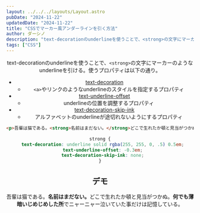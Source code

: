 ```yaml
---
layout: ../../../layouts/Layout.astro
pubDate: "2024-11-22"
updatedDate: "2024-11-22"
title: "CSSでマーカー風アンダーラインを引く方法"
author: ダーシノ
description: "text-decorationのunderlineを使うことで、<strong>の文字にマーカーのようなunderlineを引ける。使うプロパティは以下の通り。text-decoration.<a>やリンクのようなunderlineのスタイルを指定するプロパティ。text-underline-offset。underlineの位置を調整するプロパティ。text-decoration-skip-ink。アルファベットのunderlineが途切れないようにするプロパティ"
tags: ["CSS"]
---
```



<Header {...frontmatter} />

text-decorationのunderlineを使うことで、`<strong>`の文字にマーカーのようなunderlineを引ける。使うプロパティは以下の通り。

- [text-decoration](https://developer.mozilla.org/ja/docs/Web/CSS/text-decoration)
  - `<a>`やリンクのようなunderlineのスタイルを指定するプロパティ
- [text-underline-offset](https://developer.mozilla.org/ja/docs/Web/CSS/text-underline-offset)
  - underlineの位置を調整するプロパティ
- [text-decoration-skip-ink](https://developer.mozilla.org/ja/docs/Web/CSS/text-decoration-skip-ink)
  - アルファベットのunderlineが途切れないようにするプロパティ

```html
<p>吾輩は猫である。<strong>名前はまだない。</strong>どこで生れたか頓と見当がつかぬ。<strong>何でも薄暗いじめじめした所</strong>でニャーニャー泣いていた事だけは記憶している。</p>
```

```css
strong {
  text-decoration: underline solid rgba(255, 255, 0, .5) 0.5em;
  text-underline-offset: -0.3em;
  text-decoration-skip-ink: none;
}
```

## デモ

<section id="demo">
  <p>吾輩は猫である。<strong>名前はまだない。</strong>どこで生れたか頓と見当がつかぬ。<strong>何でも薄暗いじめじめした所</strong>でニャーニャー泣いていた事だけは記憶している。</p>
</section>

<style>{`
strong {
  text-decoration: underline solid rgba(255, 255, 0, .5) 0.5em;
  text-underline-offset: -0.3em;
  text-decoration-skip-ink: none;
}
`}</style>

